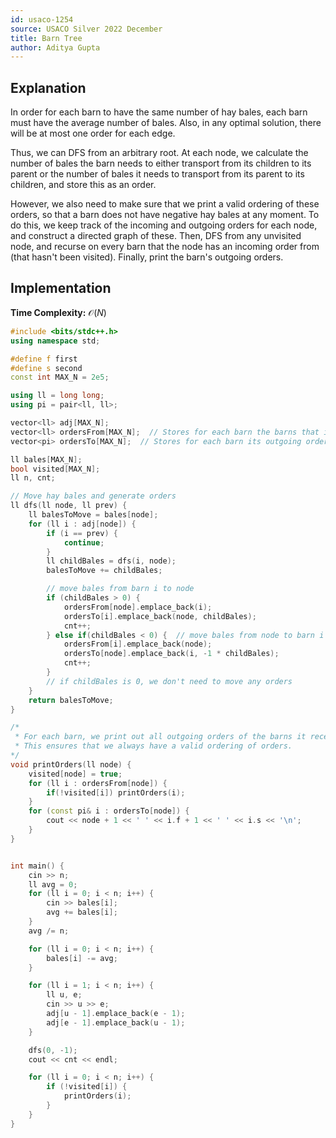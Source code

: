 ```yaml
---
id: usaco-1254
source: USACO Silver 2022 December
title: Barn Tree
author: Aditya Gupta
---
```


## Explanation

In order for each barn to have the same number of hay bales, each barn must have the average number of bales. Also, in any optimal solution, there will be at most one order for each edge.

Thus, we can DFS from an arbitrary root. At each node, we calculate the number of bales the barn needs to either transport from its children to its parent or the number of bales it needs to transport from its parent to its children, and store this as an order.

However, we also need to make sure that we print a valid ordering of these orders, so that a barn does not have negative hay bales at any moment. To do this, we keep track of the incoming and outgoing orders for each node, and construct a directed graph of these. Then, DFS from any unvisited node, and recurse on every barn that the node has an incoming order from (that hasn't been visited). Finally, print the barn's outgoing orders.

## Implementation

**Time Complexity:** $\mathcal{O}(N)$

<LanguageSection>
<CPPSection>

```cpp
#include <bits/stdc++.h>
using namespace std;

#define f first
#define s second
const int MAX_N = 2e5;

using ll = long long;
using pi = pair<ll, ll>;

vector<ll> adj[MAX_N];
vector<ll> ordersFrom[MAX_N];  // Stores for each barn the barns that it receives an order from
vector<pi> ordersTo[MAX_N];  // Stores for each barn its outgoing orders

ll bales[MAX_N];
bool visited[MAX_N];
ll n, cnt;

// Move hay bales and generate orders
ll dfs(ll node, ll prev) {
	ll balesToMove = bales[node];
	for (ll i : adj[node]) {
		if (i == prev) {
			continue;
		}
		ll childBales = dfs(i, node);
		balesToMove += childBales;

		// move bales from barn i to node
		if (childBales > 0) {
			ordersFrom[node].emplace_back(i);
			ordersTo[i].emplace_back(node, childBales);
			cnt++;
		} else if(childBales < 0) {  // move bales from node to barn i
			ordersFrom[i].emplace_back(node);
			ordersTo[node].emplace_back(i, -1 * childBales);
			cnt++;
		}
		// if childBales is 0, we don't need to move any orders
	}
	return balesToMove;
}

/*
 * For each barn, we print out all outgoing orders of the barns it receives an order from.
 * This ensures that we always have a valid ordering of orders.
*/
void printOrders(ll node) {
	visited[node] = true;
	for (ll i : ordersFrom[node]) {
		if(!visited[i]) printOrders(i);
	}
	for (const pi& i : ordersTo[node]) {
		cout << node + 1 << ' ' << i.f + 1 << ' ' << i.s << '\n';
	}
}


int main() {
	cin >> n;
	ll avg = 0;
	for (ll i = 0; i < n; i++) {
		cin >> bales[i];
		avg += bales[i];
	}
	avg /= n;

	for (ll i = 0; i < n; i++) {
		bales[i] -= avg;
	}

	for (ll i = 1; i < n; i++) {
		ll u, e;
		cin >> u >> e;
		adj[u - 1].emplace_back(e - 1);
		adj[e - 1].emplace_back(u - 1);
	}

	dfs(0, -1);
	cout << cnt << endl;

	for (ll i = 0; i < n; i++) {
		if (!visited[i]) {
			printOrders(i);
		}
	}
}
```

</CPPSection>
</LanguageSection>
